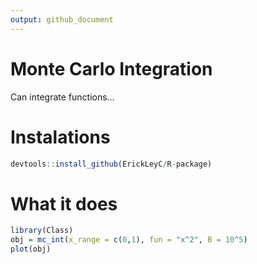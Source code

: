 ```yaml
---
output: github_document
---
```


# Monte Carlo Integration

Can integrate functions...

# Instalations

```r
devtools::install_github(ErickLeyC/R-package)
```

# What it does

```r
library(Class)
obj = mc_int(x_range = c(0,1), fun = "x^2", B = 10^5)
plot(obj)
```












